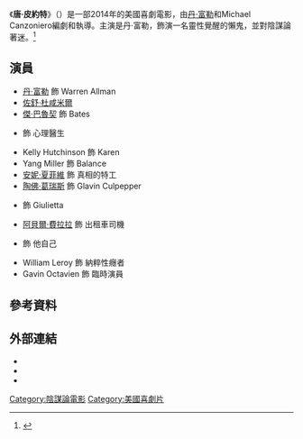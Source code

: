 {{Refimprove|time=2020-11-27T11:59:49+00:00}}
{{noteTA
|G1=Show
}}
{{Infobox film
| name           = 唐·皮約特
| original_name  = ''Don Peyote''
| image          = Don Peyote.jpg
| alt            =
| caption        =
| native_name    =
| director       = {{plainlist|
* [[丹·富勒|丹·富勒]]
* Michael Canzoniero
}}
| producer       = {{plainlist|
* {{link-en|Thomas Michael Sullivan|Thomas Michael Sullivan}}
* Luke Daniels
* Carlos Velazquez
* Stuart Braunstein
}}
| writer         = {{plainlist|
* [[丹·富勒|丹·富勒]]
* Michael Canzoniero
}}
| starring       = {{plainlist|
* 丹·富勒
* Kelly Hutchinson
* [[傑·巴魯契|傑·巴魯契]]
* [[佐舒·杜咸米爾|佐舒·杜咸米爾]]
* {{link-en|Annabella Sciorra|Annabella Sciorra}}
* {{link-en|Wallace Shawn|Wallace Shawn}}
}}<!-- per billing block -->
| music          = {{link-en|Ben Lovett|Ben Lovett}}
| cinematography = John Inwood
| editing        = {{link-en|Dan Bush|Dan Bush}}
| studio         = {{plainlist|
* Highland Film Group
* Studio 13
* Wingman Productions
* Redwire Pictures
* Casadelic Pictures
}}
| distributor    = XLrator
| released       = {{Film date|2014|05|16}}
| runtime        = 99分鐘
| country        = 美國
| language       = 英語
| budget         =
| gross          =
| tw_name        = -
| hk_name        = -
| cn_name        = 唐·皮约特
}}
《'''唐·皮約特'''》（{{lang-en|''Don Peyote''}}）是一部2014年的美國喜劇電影，由[[丹·富勒|丹·富勒]]和Michael Canzoniero編劇和執導。主演是丹·富勒，飾演一名靈性覺醒的懶鬼，並對陰謀論著迷。<ref>{{Cite web |url = https://www.tcm.com/tcmdb/title/2017304/don-peyote#overview |title = Don Peyote |publisher = Turner Classic Movies |language = en}}</ref>

== 演員 ==
* [[丹·富勒|丹·富勒]] 飾 Warren Allman
* [[佐舒·杜咸米爾|佐舒·杜咸米爾]]
* [[傑·巴魯契|傑·巴魯契]] 飾 Bates
* {{link-en|Wallace Shawn|Wallace Shawn}} 飾 心理醫生
* Kelly Hutchinson 飾 Karen
* Yang Miller 飾 Balance
* [[安妮·夏菲維|安妮·夏菲維]] 飾 真相的特工
* [[陶佛·葛瑞斯|陶佛·葛瑞斯]] 飾 Glavin Culpepper
* {{link-en|Annabella Sciorra|Annabella Sciorra}} 飾 Giulietta
* [[阿貝爾·費拉拉|阿貝爾·費拉拉]] 飾 出租車司機
* {{link-en|Daniel Pinchbeck|Daniel Pinchbeck}} 飾 他自己
* William Leroy 飾 納粹性癮者
* Gavin Octavien 飾 臨時演員

== 參考資料 ==
{{reflist}}

== 外部連結 ==
* {{IMDb title|1828968}}
* {{Rotten Tomatoes|don_peyote}}
* {{Metacritic film|don-peyote}}

[[Category:陰謀論電影|Category:陰謀論電影]]
[[Category:美國喜劇片|Category:美國喜劇片]]